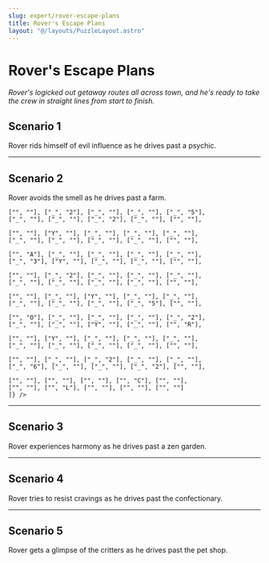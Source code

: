 ```yaml
---
slug: expert/rover-escape-plans
title: Rover's Escape Plans
layout: "@/layouts/PuzzleLayout.astro"
---
```


# Rover's Escape Plans

<div class="grid gap-5 px-5" style={{fontFamily: "DM Mono, sans-serif"}}>

_Rover's logicked out getaway routes all across town, and he's ready to take the crew in straight lines from start to finish._

<section class="flex gap-4 items-center flex-wrap sm:flex-nowrap">
    <div class="basis-full sm:basis-1/2">
        <h2 class="font-bold text-xl">Scenario 1</h2>
        <p>Rover rids himself of evil influence as he drives past a psychic.</p>
    </div>
    <Grid board={[
    ["", ""], ["", ""], ["", ""], ["", ""], ["", ""],
    ["", ""], ["", "M"], ["", ""], ["", ""], ["", ""],
    ["", "U"], ["_", ""], ["_", ""], ["Y", ""], ["B", ""],
    ["_", ""], ["_", ""], ["_", ""], ["_", ""], ["", "Y"],
    ["", ""], ["W", ""], ["_", ""], ["W", ""], ["_", ""],
    ["_", ""], ["_", ""], ["W", ""], ["Y", ""], ["", ""],
    ["", ""], ["_", ""], ["_", ""], ["_", ""], ["B", ""],
    ["_", ""], ["_", ""], ["Y", ""], ["W", ""], ["", ""],
    ["", ""], ["_", ""], ["_", ""], ["W", ""], ["_", ""],
    ["_", ""], ["_", ""], ["W", ""], ["_", ""], ["", ""],
    ["", ""], ["W", ""], ["_", ""], ["_", ""], ["B", ""],
    ["_", ""], ["Y", ""], ["_", ""], ["_", ""], ["", ""],
    ["", ""], ["_", ""], ["_", ""], ["_", ""], ["_", ""],
    ["_", ""], ["Y", ""], ["B", ""], ["_", ""], ["", ""],
    ["", ""], ["W", ""], ["_", ""], ["W", ""], ["_", ""],
    ["_", ""], ["_", ""], ["_", ""], ["_", ""], ["", ""],
    ["", ""], ["_", ""], ["_", ""], ["_", ""], ["W", ""],
    ["_", ""], ["_", ""], ["_", ""], ["_", ""], ["", ""],
    ["", ""], ["", "S"], ["", ""], ["", ""], ["", ""],
    ["", ""], ["", "A"], ["", ""], ["", ""], ["", ""]
    ]} />
</section>

<hr />


<section class="flex flex-row-reverse gap-4 items-center flex-wrap sm:flex-nowrap">
    <div class="basis-full sm:basis-1/2">
        <h2 class="font-bold text-xl">Scenario 2</h2>
        <p>Rover avoids the smell as he drives past a farm.</p>
    </div>
    <Grid board={[
    ["", ""], ["", ""], ["", ""], ["", "R"], ["", ""],
    ["", ""], ["", ""], ["", ""], ["", ""], ["", ""],

    ["", ""], ["_", "2"], ["_", ""], ["_", ""], ["_", "5"],
    ["_", ""], ["_", ""], ["_", "2"], ["_", ""], ["", ""],

    ["", ""], ["Y", ""], ["_", ""], ["_", ""], ["_", ""],
    ["_", ""], ["_", ""], ["_", ""], ["_", ""], ["", ""],

    ["", "A"], ["_", ""], ["_", ""], ["_", ""], ["_", ""],
    ["_", "3"], ["Y", ""], ["_", ""], ["_", ""], ["", ""],

    ["", ""], ["_", "2"], ["_", ""], ["_", ""], ["_", ""],
    ["_", ""], ["_", ""], ["_", ""], ["_", ""], ["", ""],

    ["", ""], ["_", ""], ["Y", ""], ["_", ""], ["_", ""],
    ["_", ""], ["_", ""], ["_", ""], ["_", "5"], ["", ""],

    ["", "O"], ["_", ""], ["_", ""], ["_", ""], ["_", "2"],
    ["_", ""], ["_", ""], ["Y", ""], ["_", ""], ["", "R"],

    ["", ""], ["Y", ""], ["_", ""], ["_", ""], ["_", ""],
    ["_", ""], ["_", ""], ["_", ""], ["_", ""], ["", ""],

    ["", ""], ["_", ""], ["_", "2"], ["_", ""], ["_", ""],
    ["_", "6"], ["_", ""], ["_", ""], ["_", "2"], ["", ""],

    ["", ""], ["", ""], ["", ""], ["", "C"], ["", ""],
    ["", ""], ["", "L"], ["", ""], ["", ""], ["", ""]
    ]} />
</section>

<hr />

<section class="flex gap-4 items-center flex-wrap sm:flex-nowrap">
    <div class="basis-full sm:basis-1/2">
        <h2 class="font-bold text-xl">Scenario 3</h2>
        <p>Rover experiences harmony as he drives past a zen garden.</p>
    </div>
    <Grid board={[
    ["", ""], ["", ""], ["", ""], ["", "Y"], ["", ""], ["", ""], ["", ""], ["", "G"], ["", ""], ["", ""],
    ["", ""], ["W", ""], ["_", ""], ["Y", ""], ["_", ""], ["_", ""], ["_", ""], ["Y", ""], ["W", ""], ["", ""],
    ["", ""], ["_", ""], ["_", ""], ["_", ""], ["W", ""], ["W", ""], ["B", ""], ["_", ""], ["_", ""], ["", ""],
    ["", "N"], ["_", ""], ["W", ""], ["_", ""], ["B", ""], ["_", ""], ["_", ""], ["Y", ""], ["_", ""], ["", ""],
    ["", "I"], ["_", ""], ["_", ""], ["_", ""], ["Y", ""], ["_", ""], ["Y", ""], ["_", ""], ["_", ""], ["", "Y"],
    ["", ""], ["_", ""], ["_", ""], ["W", ""], ["_", ""], ["_", ""], ["W", ""], ["_", ""], ["_", ""], ["", ""],
    ["", ""], ["_", ""], ["_", ""], ["_", ""], ["_", ""], ["W", ""], ["_", ""], ["_", ""], ["_", ""], ["", ""],
    ["", ""], ["_", ""], ["_", ""], ["_", ""], ["W", ""], ["_", ""], ["_", ""], ["_", ""], ["_", ""], ["", ""],
    ["", ""], ["_", ""], ["_", ""], ["_", ""], ["_", ""], ["_", ""], ["_", ""], ["_", ""], ["_", ""], ["", ""],
    ["", ""], ["", ""], ["", ""], ["", "A"], ["", ""], ["", ""], ["", "N"], ["", ""], ["", ""], ["", ""]
    ]} />
</section>

<hr />

<section class="flex flex-row-reverse gap-4 items-center flex-wrap sm:flex-nowrap">
    <div class="basis-full sm:basis-1/2">
        <h2 class="font-bold text-xl">Scenario 4</h2>
        <p>Rover tries to resist cravings as he drives past the confectionary.</p>
    </div>
    <Grid board={[
    ["", ""], ["", "Y"], ["", ""], ["", ""], ["", ""], ["", ""], ["", "H"], ["", ""], ["", "B"], ["", ""],
    ["", "N"], ["_", ""], ["_", "4"], ["_", ""], ["_", ""], ["_", ""], ["_", ""], ["_", ""],["_", ""], ["", "A"],
    ["", ""], ["_", ""], ["_", "4"], ["_", ""], ["_", "4"], ["_", ""], ["_", "4"], ["_", "4"],["_", "6"], ["", ""],
    ["", "C"], ["_", ""], ["_", "9"], ["_", ""], ["Y", ""], ["_", "11"], ["_", ""], ["_", ""],["_", ""], ["", "O"],
    ["", ""], ["_", "9"], ["_", ""], ["_", ""], ["_", ""], ["_", ""], ["Y", ""], ["_", ""],["_", ""], ["", ""],
    ["", ""], ["_", ""], ["_", ""], ["_", ""], ["_", ""], ["_", ""], ["_", ""], ["_", ""],["_", "3"], ["", ""],
    ["", "A"], ["_", ""], ["Y", ""], ["_", ""], ["_", "1"], ["_", ""], ["_", ""], ["_", "2"],["_", ""], ["", ""],
    ["", ""], ["_", "8"], ["_", "2"], ["_", "8"], ["_", ""], ["_", "1"], ["_", ""], ["_", "7"],["_", ""], ["", ""],
    ["", "O"], ["_", ""], ["Y", ""], ["_", ""], ["_", ""], ["_", ""], ["_", ""], ["_", "1"],["_", ""], ["", ""],
    ["", ""], ["", ""], ["", ""], ["", "N"], ["", ""], ["", ""], ["", "C"], ["", "A"], ["", ""], ["", ""]
    ]} />
</section>

<hr />

<section class="flex gap-4 items-center flex-wrap sm:flex-nowrap">
    <div class="basis-full sm:basis-1/2">
        <h2 class="font-bold text-xl">Scenario 5</h2>
        <p>Rover gets a glimpse of the critters as he drives past the pet shop.</p>
    </div>
<Grid board={[
  ["", ""], ["", ""], ["", "T"], ["", ""], ["", ""], ["", "L"], ["", ""], ["", ""], ["", "I"], ["", ""],
  ["", ""], ["_", ""], ["_", ""], ["_", "3"], ["_", ""], ["_", "3"], ["_", ""], ["Y", ""],["_", "3"], ["", ""],
  ["", "K"], ["_", "3"], ["_", ""], ["_", "0"], ["_", ""], ["_", ""], ["_", ""], ["_", "2"],["_", ""], ["", ""],
  ["", "S"], ["_", ""], ["_", ""], ["_", "3"], ["_", ""], ["_", ""], ["_", "2"], ["_", "3"],["_", ""], ["", ""],
  ["", ""], ["_", ""], ["_", "2"], ["_", ""], ["W", ""], ["_", "2"], ["Y", ""], ["_", "1"],["_", ""], ["", "R"],
  ["", ""], ["_", ""], ["_", "1"], ["_", ""], ["_", "2"], ["B", ""], ["_", ""], ["_", "1"],["_", ""], ["", ""],
  ["", ""], ["_", ""], ["_", "2"], ["_", "2"], ["_", ""], ["_", ""], ["_", "0"], ["Y", ""],["_", ""], ["", ""],
  ["", "L"], ["_", ""], ["_", "2"], ["_", ""], ["Y", ""], ["_", ""], ["_", "2"], ["_", ""],["_", "1"], ["", "I"],
  ["", "N"], ["_", "3"], ["Y", ""], ["_", ""], ["_", "2"], ["_", ""], ["_", "0"], ["_", ""],["_", ""], ["", ""],
  ["", ""], ["", ""], ["", "H"], ["", ""], ["", "E"], ["", ""], ["", ""], ["", ""], ["", ""], ["", ""]
]} />
</section>
</div>